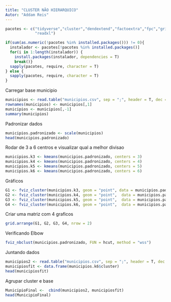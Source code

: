 ---
title: "CLUSTER NÃO HIERARQUICO"
Autor: "Addam Reis"
---

```{r}
pacotes <- c("tidyverse","cluster","dendextend","factoextra","fpc","gridExtra",
             "readxl")

if(sum(as.numeric(!pacotes %in% installed.packages())) != 0){
  instalador <- pacotes[!pacotes %in% installed.packages()]
  for(i in 1:length(instalador)) {
    install.packages(instalador, dependencies = T)
    break()}
  sapply(pacotes, require, character = T)
} else {
  sapply(pacotes, require, character = T)
}
```

Carregar base municipio
```{r}
municipios <- read.table("municipios.csv", sep = ";", header = T, dec = ",")
rownames(municipios) <- municipios[,1]
municipios <- municipios[,-1]
summary(municipios)
```

Padronizar dados
```{r}
municipios.padronizado <- scale(municipios)
head(municipios.padronizado)
```

Rodar de 3 a 6 centros e visualizar qual a melhor divisao
```{r}
municipios.k3 <- kmeans(municipios.padronizado, centers = 3)
municipios.k4 <- kmeans(municipios.padronizado, centers = 4)
municipios.k5 <- kmeans(municipios.padronizado, centers = 5)
municipios.k6 <- kmeans(municipios.padronizado, centers = 6)
```

Gráficos
```{r}
G1 <- fviz_cluster(municipios.k3, geom = "point", data = municipios.padronizado) + ggtitle("k = 3")
G2 <- fviz_cluster(municipios.k4, geom = "point",  data = municipios.padronizado) + ggtitle("k = 4")
G3 <- fviz_cluster(municipios.k5, geom = "point",  data = municipios.padronizado) + ggtitle("k = 5")
G4 <- fviz_cluster(municipios.k6, geom = "point",  data = municipios.padronizado) + ggtitle("k = 6")
```

Criar uma matriz com 4 graficos
```{r}
grid.arrange(G1, G2, G3, G4, nrow = 2)
```

Verificando Elbow
```{r}
fviz_nbclust(municipios.padronizado, FUN = hcut, method = "wss")
```

Juntando dados
```{r}
municipios2 <- read.table("municipios.csv", sep = ";", header = T, dec = ",")
municipiosfit <- data.frame(municipios.k6$cluster)
head(municipiosfit)
```

Agrupar cluster e base
```{r}
MunicipioFinal <-  cbind(municipios2, municipiosfit)
head(MunicipioFinal)
```

